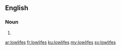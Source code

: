 ==English==

===Noun===
{{head|en|plural}}

# {{plural of|lowlife|lang=en}}

[[ar:lowlifes]]
[[fr:lowlifes]]
[[ku:lowlifes]]
[[my:lowlifes]]
[[sv:lowlifes]]